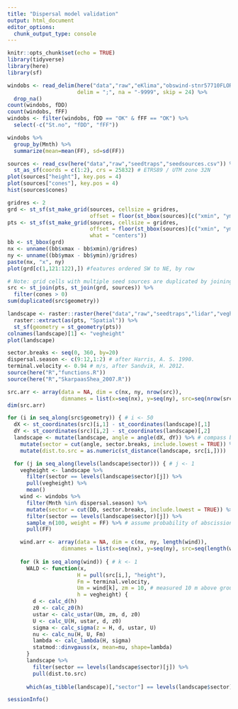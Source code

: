 ```yaml
---
title: "Dispersal model validation"
output: html_document 
editor_options: 
  chunk_output_type: console
---
```


```r
knitr::opts_chunk$set(echo = TRUE)
library(tidyverse)
library(here)
library(sf)
```

```r
windobs <- read_delim(here("data","raw","eKlima","obswind-stnr57710FLORO-20190604.txt"), 
                      delim = ";", na = "-9999", skip = 24) %>% 
  drop_na()
count(windobs, fDD)
count(windobs, fFF)
windobs <- filter(windobs, fDD == "OK" & fFF == "OK") %>% 
  select(-c("St.no", "fDD", "fFF"))

windobs %>% 
  group_by(Mnth) %>% 
  summarize(mean=mean(FF), sd=sd(FF))
```

```r
sources <- read_csv(here("data","raw","seedtraps","seedsources.csv")) %>% 
  st_as_sf(coords = c(1:2), crs = 25832) # ETRS89 / UTM zone 32N
plot(sources["height"], key.pos = 4)
plot(sources["cones"], key.pos = 4)
hist(sources$cones)
```

```r
gridres <- 2
grd <- st_sf(st_make_grid(sources, cellsize = gridres, 
                          offset = floor(st_bbox(sources)[c("xmin", "ymin")])))
pts <- st_sf(st_make_grid(sources, cellsize = gridres,
                          offset = floor(st_bbox(sources)[c("xmin", "ymin")]),
                          what = "centers"))
bb <- st_bbox(grd)
nx <- unname((bb$xmax - bb$xmin)/gridres)
ny <- unname((bb$ymax - bb$ymin)/gridres)
paste(nx, "x", ny)
plot(grd[c(1,121:122),]) #features ordered SW to NE, by row
```

```r
# Note: grid cells with multiple seed sources are duplicated by joining sources to grid, and we assume dispersal from cell center by joining grd to pts.
src <- st_join(pts, st_join(grd, sources)) %>% 
  filter(cones > 0)
sum(duplicated(src$geometry))

landscape <- raster::raster(here("data","raw","seedtraps","lidar","vegheight.tif")) %>% 
  raster::extract(as(pts, "Spatial")) %>% 
  st_sf(geometry = st_geometry(pts))
colnames(landscape)[1] <- "vegheight"
plot(landscape)
```

```r
sector.breaks <- seq(0, 360, by=20)
dispersal.season <- c(9:12,1:2) # after Harris, A. S. 1990.
terminal.velocity <- 0.94 # m/s, after Sandvik, H. 2012.
source(here("R","functions.R"))
source(here("R","SkarpaasShea_2007.R"))

src.arr <- array(data = NA, dim = c(nx, ny, nrow(src)), 
                 dimnames = list(x=seq(nx), y=seq(ny), src=seq(nrow(src))))
dim(src.arr)

for (i in seq_along(src$geometry)) { # i <- 50
  dX <- st_coordinates(src)[i,1] - st_coordinates(landscape)[,1]
  dY <- st_coordinates(src)[i,2] - st_coordinates(landscape)[,2]
  landscape <- mutate(landscape, angle = angle(dX, dY)) %>% # compass bearing FROM landscape TO source (matches wind directions)
    mutate(sector = cut(angle, sector.breaks, include.lowest = TRUE)) %>% 
    mutate(dist.to.src = as.numeric(st_distance(landscape, src[i,])))

  for (j in seq_along(levels(landscape$sector))) { # j <- 1
    vegheight <- landscape %>% 
      filter(sector == levels(landscape$sector)[j]) %>% 
      pull(vegheight) %>% 
      mean()
    wind <- windobs %>% 
      filter(Mnth %in% dispersal.season) %>%
      mutate(sector = cut(DD, sector.breaks, include.lowest = TRUE)) %>%
      filter(sector == levels(landscape$sector)[j]) %>%
      sample_n(100, weight = FF) %>% # assume probability of abscission is directly related to wind speed
      pull(FF)

    wind.arr <- array(data = NA, dim = c(nx, ny, length(wind)), 
                 dimnames = list(x=seq(nx), y=seq(ny), src=seq(length(wind))))
    
    for (k in seq_along(wind)) { # k <- 1
      WALD <- function(x, 
                      H = pull(src[i,], "height"), 
                      Fm = terminal.velocity,
                      Um = wind[k], zm = 10, # measured 10 m above ground at station 
                      h = vegheight) {
        d <- calc_d(h)
        z0 <- calc_z0(h)
        ustar <- calc_ustar(Um, zm, d, z0)
        U <- calc_U(H, ustar, d, z0)
        sigma <- calc_sigma(z = H, d, ustar, U)
        nu <- calc_nu(H, U, Fm)
        lambda <- calc_lambda(H, sigma)
        statmod::dinvgauss(x, mean=nu, shape=lambda)
      }
      landscape %>% 
        filter(sector == levels(landscape$sector)[j]) %>% 
        pull(dist.to.src)
      
      which(as_tibble(landscape)[,"sector"] == levels(landscape$sector)[j])


```


```r
sessionInfo()
```